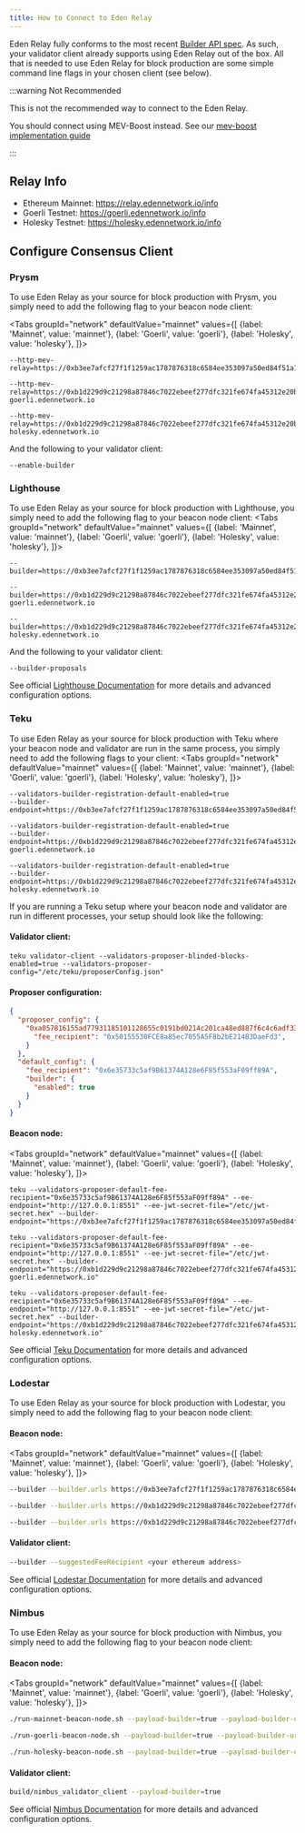 ```yaml
---
title: How to Connect to Eden Relay
---
```


Eden Relay fully conforms to the most recent [Builder API spec](https://ethereum.github.io/builder-specs/#/Builder). 
As such, your validator client already supports using Eden Relay out of the box. 
All that is needed to use Eden Relay for block production are some simple command line flags in your chosen client (see below).

:::warning Not Recommended

This is not the recommended way to connect to the Eden Relay.

You should connect using MEV-Boost instead. See our [mev-boost implementation guide](./mev-boost)

:::

## Relay Info

* Ethereum Mainnet: https://relay.edennetwork.io/info
* Goerli Testnet: https://goerli.edennetwork.io/info
* Holesky Testnet: https://holesky.edennetwork.io/info

## Configure Consensus Client
### Prysm

To use Eden Relay as your source for block production with Prysm, you simply need to add the following flag to your beacon node client:

<Tabs
  groupId="network"
  defaultValue="mainnet"
  values={[
    {label: 'Mainnet', value: 'mainnet'},
    {label: 'Goerli', value: 'goerli'},
    {label: 'Holesky', value: 'holesky'},
  ]}>
  <TabItem value="mainnet">

  ```mainnet
  --http-mev-relay=https://0xb3ee7afcf27f1f1259ac1787876318c6584ee353097a50ed84f51a1f21a323b3736f271a895c7ce918c038e4265918be@relay.edennetwork.io
  ```

  </TabItem>
  <TabItem value="goerli">

  ```goerli
  --http-mev-relay=https://0xb1d229d9c21298a87846c7022ebeef277dfc321fe674fa45312e20b5b6c400bfde9383f801848d7837ed5fc449083a12@relay-goerli.edennetwork.io
  ```

  </TabItem>
  <TabItem value="holesky">

  ```holesky
  --http-mev-relay=https://0xb1d229d9c21298a87846c7022ebeef277dfc321fe674fa45312e20b5b6c400bfde9383f801848d7837ed5fc449083a12@relay-holesky.edennetwork.io
  ```

  </TabItem>
</Tabs>

And the following to your validator client:
```
--enable-builder
```

### Lighthouse

To use Eden Relay as your source for block production with Lighthouse, you simply need to add the following flag to your beacon node client:
<Tabs
  groupId="network"
  defaultValue="mainnet"
  values={[
    {label: 'Mainnet', value: 'mainnet'},
    {label: 'Goerli', value: 'goerli'},
    {label: 'Holesky', value: 'holesky'},
  ]}>
  <TabItem value="mainnet">

  ```mainnet
  --builder=https://0xb3ee7afcf27f1f1259ac1787876318c6584ee353097a50ed84f51a1f21a323b3736f271a895c7ce918c038e4265918be@relay.edennetwork.io
  ```

  </TabItem>
  <TabItem value="goerli">

  ```goerli
  --builder=https://0xb1d229d9c21298a87846c7022ebeef277dfc321fe674fa45312e20b5b6c400bfde9383f801848d7837ed5fc449083a12@relay-goerli.edennetwork.io
  ```

  </TabItem>
  <TabItem value="holesky">

  ```holesky
  --builder=https://0xb1d229d9c21298a87846c7022ebeef277dfc321fe674fa45312e20b5b6c400bfde9383f801848d7837ed5fc449083a12@relay-holesky.edennetwork.io
  ```

  </TabItem>
</Tabs>

And the following to your validator client:
```
--builder-proposals
```

See official [Lighthouse Documentation](https://lighthouse-book.sigmaprime.io/builders.html) for more details and advanced configuration options.

### Teku

To use Eden Relay as your source for block production with Teku where your beacon node and validator are run in the same process, you simply need to add the following flags to your client:
<Tabs
  groupId="network"
  defaultValue="mainnet"
  values={[
    {label: 'Mainnet', value: 'mainnet'},
    {label: 'Goerli', value: 'goerli'},
    {label: 'Holesky', value: 'holesky'},
  ]}>
  <TabItem value="mainnet">

  ```mainnet
  --validators-builder-registration-default-enabled=true 
  --builder-endpoint=https://0xb3ee7afcf27f1f1259ac1787876318c6584ee353097a50ed84f51a1f21a323b3736f271a895c7ce918c038e4265918be@relay.edennetwork.io
  ```

  </TabItem>
  <TabItem value="goerli">

  ```goerli
  --validators-builder-registration-default-enabled=true 
  --builder-endpoint=https://0xb1d229d9c21298a87846c7022ebeef277dfc321fe674fa45312e20b5b6c400bfde9383f801848d7837ed5fc449083a12@relay-goerli.edennetwork.io
  ```

  </TabItem>
  <TabItem value="holesky">

  ```holesky
  --validators-builder-registration-default-enabled=true 
  --builder-endpoint=https://0xb1d229d9c21298a87846c7022ebeef277dfc321fe674fa45312e20b5b6c400bfde9383f801848d7837ed5fc449083a12@relay-holesky.edennetwork.io
  ```

  </TabItem>
</Tabs>

If you are running a Teku setup where your beacon node and validator are run in different processes, your setup should look like the following:

#### Validator client:
```
teku validator-client --validators-proposer-blinded-blocks-enabled=true --validators-proposer-config="/etc/teku/proposerConfig.json"
```

#### Proposer configuration:
```json showLineNumbers
{
  "proposer_config": {
    "0xa057816155ad77931185101128655c0191bd0214c201ca48ed887f6c4c6adf334070efcd75140eada5ac83a92506dd7a": {
      "fee_recipient": "0x50155530FCE8a85ec7055A5F8b2bE214B3DaeFd3",
    }
  },
  "default_config": {
    "fee_recipient": "0x6e35733c5af9B61374A128e6F85f553aF09ff89A",
    "builder": {
      "enabled": true
    }
  }
}
```

#### Beacon node:
<Tabs
  groupId="network"
  defaultValue="mainnet"
  values={[
    {label: 'Mainnet', value: 'mainnet'},
    {label: 'Goerli', value: 'goerli'},
    {label: 'Holesky', value: 'holesky'},
  ]}>
  <TabItem value="mainnet">

  ```mainnet
  teku --validators-proposer-default-fee-recipient="0x6e35733c5af9B61374A128e6F85f553aF09ff89A" --ee-endpoint="http://127.0.0.1:8551" --ee-jwt-secret-file="/etc/jwt-secret.hex" --builder-endpoint="https://0xb3ee7afcf27f1f1259ac1787876318c6584ee353097a50ed84f51a1f21a323b3736f271a895c7ce918c038e4265918be@relay.edennetwork.io"
  ```

  </TabItem>
  <TabItem value="goerli">

  ```goerli
  teku --validators-proposer-default-fee-recipient="0x6e35733c5af9B61374A128e6F85f553aF09ff89A" --ee-endpoint="http://127.0.0.1:8551" --ee-jwt-secret-file="/etc/jwt-secret.hex" --builder-endpoint="https://0xb1d229d9c21298a87846c7022ebeef277dfc321fe674fa45312e20b5b6c400bfde9383f801848d7837ed5fc449083a12@relay-goerli.edennetwork.io"
  ```

  </TabItem>
  <TabItem value="holesky">

  ```holesky
  teku --validators-proposer-default-fee-recipient="0x6e35733c5af9B61374A128e6F85f553aF09ff89A" --ee-endpoint="http://127.0.0.1:8551" --ee-jwt-secret-file="/etc/jwt-secret.hex" --builder-endpoint="https://0xb1d229d9c21298a87846c7022ebeef277dfc321fe674fa45312e20b5b6c400bfde9383f801848d7837ed5fc449083a12@relay-holesky.edennetwork.io"
  ```

  </TabItem>
</Tabs>

See official [Teku Documentation](https://docs.teku.consensys.net/en/latest/HowTo/Builder-Network/) for more details and advanced configuration options.

### Lodestar

To use Eden Relay as your source for block production with Lodestar, you simply need to add the following flag to your beacon node client:

#### Beacon node:

<Tabs
  groupId="network"
  defaultValue="mainnet"
  values={[
    {label: 'Mainnet', value: 'mainnet'},
    {label: 'Goerli', value: 'goerli'},
    {label: 'Holesky', value: 'holesky'},
  ]}>
  <TabItem value="mainnet">

  ```bash
  --builder --builder.urls https://0xb3ee7afcf27f1f1259ac1787876318c6584ee353097a50ed84f51a1f21a323b3736f271a895c7ce918c038e4265918be@relay.edennetwork.io
  ```

  </TabItem>
  <TabItem value="goerli">

  ```bash
  --builder --builder.urls https://0xb1d229d9c21298a87846c7022ebeef277dfc321fe674fa45312e20b5b6c400bfde9383f801848d7837ed5fc449083a12@relay-goerli.edennetwork.io
  ```

  </TabItem>
  <TabItem value="holesky">

  ```bash
  --builder --builder.urls https://0xb1d229d9c21298a87846c7022ebeef277dfc321fe674fa45312e20b5b6c400bfde9383f801848d7837ed5fc449083a12@relay-holesky.edennetwork.io
  ```

  </TabItem>
</Tabs>

#### Validator client:

```bash
--builder --suggestedFeeRecipient <your ethereum address>
```

See official [Lodestar Documentation](https://chainsafe.github.io/lodestar/usage/mev-integration/#lodestar-and-builder-api) for more details and advanced configuration options.

### Nimbus

To use Eden Relay as your source for block production with Nimbus, you simply need to add the following flag to your beacon node client:

#### Beacon node:

<Tabs
  groupId="network"
  defaultValue="mainnet"
  values={[
    {label: 'Mainnet', value: 'mainnet'},
    {label: 'Goerli', value: 'goerli'},
    {label: 'Holesky', value: 'holesky'},
  ]}>
  <TabItem value="mainnet">

  ```bash
  ./run-mainnet-beacon-node.sh --payload-builder=true --payload-builder-url=https://0xb3ee7afcf27f1f1259ac1787876318c6584ee353097a50ed84f51a1f21a323b3736f271a895c7ce918c038e4265918be@relay.edennetwork.io
  ```

  </TabItem>
  <TabItem value="goerli">

  ```bash
  ./run-goerli-beacon-node.sh --payload-builder=true --payload-builder-url=https://0xb1d229d9c21298a87846c7022ebeef277dfc321fe674fa45312e20b5b6c400bfde9383f801848d7837ed5fc449083a12@relay-goerli.edennetwork.io
  ```

  </TabItem>
  <TabItem value="holesky">

  ```bash
  ./run-holesky-beacon-node.sh --payload-builder=true --payload-builder-url=https://0xb1d229d9c21298a87846c7022ebeef277dfc321fe674fa45312e20b5b6c400bfde9383f801848d7837ed5fc449083a12@relay-holesky.edennetwork.io
  ```

  </TabItem>
</Tabs>

#### Validator client:

```bash
build/nimbus_validator_client --payload-builder=true
```

See official [Nimbus Documentation](https://nimbus.guide/external-block-builder.html) for more details and advanced configuration options.
